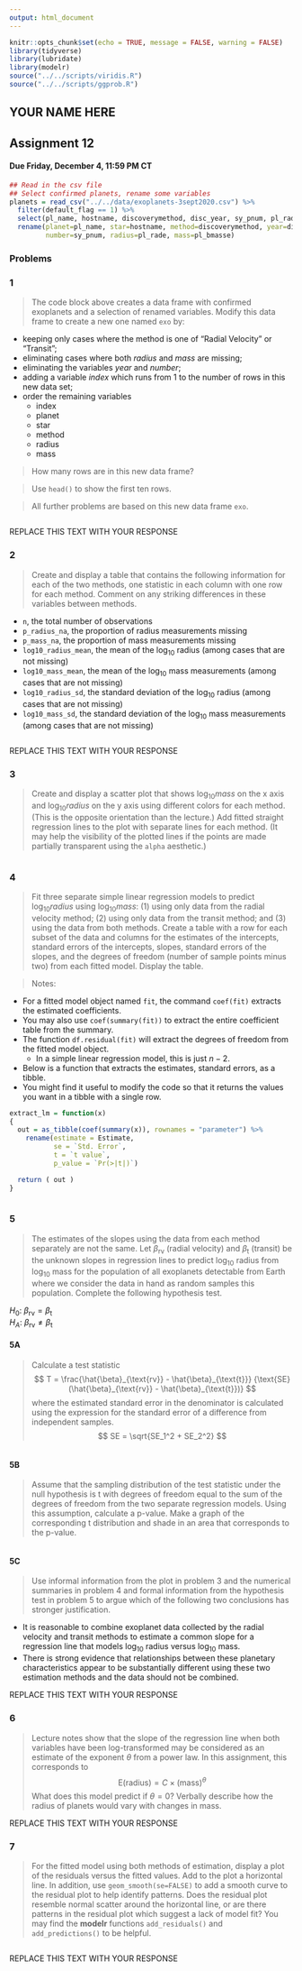 ```yaml
---
output: html_document
---
```


```r
knitr::opts_chunk$set(echo = TRUE, message = FALSE, warning = FALSE)
library(tidyverse)
library(lubridate)
library(modelr)
source("../../scripts/viridis.R")
source("../../scripts/ggprob.R")
```

## YOUR NAME HERE

## Assignment 12

#### Due Friday, December 4, 11:59 PM CT


```r
## Read in the csv file
## Select confirmed planets, rename some variables
planets = read_csv("../../data/exoplanets-3sept2020.csv") %>%
  filter(default_flag == 1) %>%
  select(pl_name, hostname, discoverymethod, disc_year, sy_pnum, pl_rade, pl_bmasse) %>%
  rename(planet=pl_name, star=hostname, method=discoverymethod, year=disc_year,
         number=sy_pnum, radius=pl_rade, mass=pl_bmasse)
```


### Problems

### 1

> The code block above creates a data frame with confirmed exoplanets and a selection of renamed variables.
Modify this data frame to create a new one named `exo` by:

- keeping only cases where the method is one of "Radial Velocity" or "Transit";
- eliminating cases where both *radius* and *mass* are missing;
- eliminating the variables *year* and *number*;
- adding a variable *index* which runs from 1 to the number of rows in this new data set;
- order the remaining variables
    - index
    - planet
    - star
    - method
    - radius
    - mass
    
> How many rows are in this new data frame?

> Use `head()` to show the first ten rows.

> All further problems are based on this new data frame `exo`.

```r

```

REPLACE THIS TEXT WITH YOUR RESPONSE

### 2

> Create and display a table that contains the following information for each of the two methods, one statistic in each column with one row for each method.
Comment on any striking differences in these variables between methods.

- `n`, the total number of observations
- `p_radius_na`, the proportion of radius measurements missing
- `p_mass_na`, the proportion of mass measurements missing
- `log10_radius_mean`, the mean of the $\log_{10}$ radius (among cases that are not missing)
- `log10_mass_mean`, the mean of the $\log_{10}$ mass measurements (among cases that are not missing)
- `log10_radius_sd`, the standard deviation of the $\log_{10}$ radius (among cases that are not missing)
- `log10_mass_sd`, the standard deviation of the $\log_{10}$ mass measurements (among cases that are not missing)


```r

```

REPLACE THIS TEXT WITH YOUR RESPONSE

### 3

> Create and display a scatter plot that shows $\log_{10} mass$ on the x axis and $\log_{10} radius$ on the y axis using different colors for each method.
(This is the opposite orientation than the lecture.)
Add fitted straight regression lines to the plot with separate lines for each method.
(It may help the visibility of the plotted lines if the points are made partially transparent using the `alpha` aesthetic.)

```r

```

### 4

> Fit three separate simple linear regression models to predict $\log_{10} radius$
using $\log_{10} mass$: (1) using only data from the radial velocity method; (2) using only data from the transit method; and (3) using the data from both methods.
Create a table with a row for each subset of the data and columns for the estimates of the intercepts, standard errors of the intercepts, slopes, standard errors of the slopes, and the degrees of freedom (number of sample points minus two) from each fitted model.
Display the table.

> Notes: 

- For a fitted model object named `fit`, the command `coef(fit)` extracts the estimated coefficients.
- You may also use `coef(summary(fit))` to extract the entire coefficient table from the summary.
- The function `df.residual(fit)` will extract the degrees of freedom from the fitted model object.
    - In a simple linear regression model, this is just $n-2$.

- Below is a function that extracts the estimates, standard errors, as a tibble.
- You might find it useful to modify the code so that it returns the values you want in a tibble with a single row.

```r
extract_lm = function(x)
{
  out = as_tibble(coef(summary(x)), rownames = "parameter") %>% 
    rename(estimate = Estimate,
           se = `Std. Error`,
           t = `t value`,
           p_value = `Pr(>|t|)`)

  return ( out )
}
```


```r

```



### 5

> The estimates of the slopes using the data from each method separately are not the same.
Let $\beta_{\text{rv}}$ (radial velocity) and $\beta_{\text{t}}$ (transit)
be the unknown slopes in regression lines to predict $\log_{10}$ radius
from $\log_{10}$ mass for the population of all exoplanets detectable from Earth
where we consider the data in hand as random samples this population.
Complete the following hypothesis test.

$H_0:\ \beta_{\text{rv}} = \beta_{\text{t}}$    
$H_A:\ \beta_{\text{rv}} \neq \beta_{\text{t}}$

#### 5A

> Calculate a test statistic
$$
T = \frac{\hat{\beta}_{\text{rv}} - \hat{\beta}_{\text{t}}}
{\text{SE}(\hat{\beta}_{\text{rv}} - \hat{\beta}_{\text{t}})}
$$
where the estimated standard error in the denominator is calculated using
the expression for the standard error of a difference from independent samples.
$$
SE = \sqrt{SE_1^2 + SE_2^2}
$$



```r

```

#### 5B

> Assume that the sampling distribution of the test statistic under the null hypothesis is t with degrees of freedom equal to the sum of the degrees of freedom from the two separate regression models.
Using this assumption, calculate a p-value.
Make a graph of the corresponding t distribution and shade in an area that corresponds to the p-value.



```r

```

#### 5C

> Use informal information from the plot in problem 3 and
the numerical summaries in problem 4
and formal information from the hypothesis test in problem 5 to argue which of the following two conclusions has stronger justification.

- It is reasonable to combine exoplanet data collected by the radial velocity and transit methods to estimate a common slope for a regression line that models $\log_{10}$ radius versus $\log_{10}$ mass.
- There is strong evidence that relationships between these planetary characteristics appear to be substantially different using these two estimation methods and the data should not be combined.


REPLACE THIS TEXT WITH YOUR RESPONSE

### 6

> Lecture notes show that the slope of the regression line when both variables have been log-transformed may be considered as an estimate of the exponent $\theta$ from a power law.
In this assignment,
this corresponds to
$$
\mathsf{E}(\text{radius}) = C \times (\text{mass})^\theta
$$
What does this model predict if $\theta = 0$?
Verbally describe how the radius of planets would vary with changes in mass.

REPLACE THIS TEXT WITH YOUR RESPONSE

### 7

> For the fitted model using both methods of estimation, display a plot of the residuals versus the fitted values. Add to the plot a horizontal line. In addition, use `geom_smooth(se=FALSE)` to add a smooth curve to the residual plot to help identify patterns.
Does the residual plot resemble normal scatter around the horizontal line, or are there patterns in the residual plot which suggest a lack of model fit?
You may find the **modelr** functions `add_residuals()` and `add_predictions()` to be helpful.

```r

  
```

REPLACE THIS TEXT WITH YOUR RESPONSE


